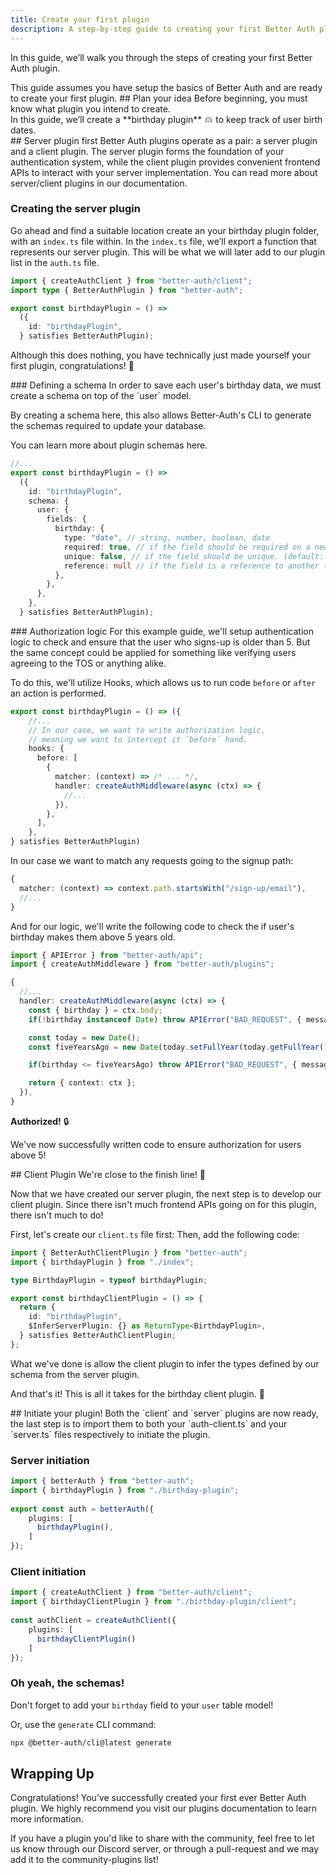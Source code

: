 ```yaml
---
title: Create your first plugin
description: A step-by-step guide to creating your first Better Auth plugin.
---
```


In this guide, we’ll walk you through the steps of creating your first Better Auth plugin.


<Callout type="warn">
This guide assumes you have <Link href="/docs/installation">setup the basics</Link> of Better Auth and are ready to create your first plugin.
</Callout>

<Steps>
<Step>
## Plan your idea
Before beginning, you must know what plugin you intend to create.

<div className="flex gap-2 items-center">
    <span>In this guide, we’ll create a **birthday plugin**</span>
    <svg xmlns="http://www.w3.org/2000/svg" width="1em" height="1em" viewBox="0 0 24 24" fill="none" stroke="currentColor" strokeWidth="2" strokeLinecap="round" strokeLinejoin="round" className="lucide lucide-cake">
        <path d="M20 21v-8a2 2 0 0 0-2-2H6a2 2 0 0 0-2 2v8"/>
        <path d="M4 16s.5-1 2-1 2.5 2 4 2 2.5-2 4-2 2.5 2 4 2 2-1 2-1"/>
        <path d="M2 21h20"/>
        <path d="M7 8v3"/>
        <path d="M12 8v3"/>
        <path d="M17 8v3"/>
        <path d="M7 4h.01"/>
        <path d="M12 4h.01"/>
        <path d="M17 4h.01"/>
    </svg>
    <span> to keep track of user birth dates.</span>
</div>
</Step>

<Step>
## Server plugin first
Better Auth plugins operate as a pair: a <Link href="/docs/concepts/plugins#create-a-server-plugin">server plugin</Link> and a <Link href="/docs/concepts/plugins#create-a-client-plugin">client plugin</Link>.
The server plugin forms the foundation of your authentication system, while the client plugin provides convenient frontend APIs to interact with your server implementation.


<Callout>
You can read more about server/client plugins in our <Link href="/docs/concepts/plugins#creating-a-plugin">documentation</Link>.
</Callout>

### Creating the server plugin
Go ahead and find a suitable location create an your birthday plugin folder, with an `index.ts` file within.
<Files>
  <Folder name="birthday-plugin" defaultOpen>
    <File name="index.ts" />
  </Folder>
</Files>
In the `index.ts` file, we’ll export a function that represents our server plugin.
This will be what we will later add to our plugin list in the `auth.ts` file.

```ts title="index.ts"
import { createAuthClient } from "better-auth/client";
import type { BetterAuthPlugin } from "better-auth";

export const birthdayPlugin = () =>
  ({
    id: "birthdayPlugin",
  } satisfies BetterAuthPlugin);

```
Although this does nothing, you have technically just made yourself your first plugin, congratulations! 🎉

</Step>

<Step>
### Defining a schema
In order to save each user's birthday data, we must create a schema on top of the `user` model.

By creating a schema here, this also allows <Link href="/docs/concepts/cli">Better-Auth's CLI</Link> to generate the schemas required to update your database.

<Callout type="info">
You can learn more about <Link href="/docs/concepts/plugins#schema">plugin schemas here</Link>.
</Callout>

```ts title="index.ts"
//...
export const birthdayPlugin = () =>
  ({
    id: "birthdayPlugin",
    schema: {
      user: {
        fields: {
          birthday: {
            type: "date", // string, number, boolean, date
            required: true, // if the field should be required on a new record. (default: false)
            unique: false, // if the field should be unique. (default: false)
            reference: null // if the field is a reference to another table. (default: null)
          },
        },
      },
    },
  } satisfies BetterAuthPlugin);
```

</Step>

<Step>
### Authorization logic
For this example guide, we'll setup authentication logic to check and ensure that the user who signs-up is older than 5.
But the same concept could be applied for something like verifying users agreeing to the TOS or anything alike.

To do this, we'll utilize <Link href="/docs/concepts/plugins#hooks">Hooks</Link>, which allows us to run code `before` or `after` an action is performed.

```ts title="index.ts"
export const birthdayPlugin = () => ({
    //...
    // In our case, we want to write authorization logic,
    // meaning we want to intercept it `before` hand.
    hooks: {
      before: [
        {
          matcher: (context) => /* ... */,
          handler: createAuthMiddleware(async (ctx) => {
            //...
          }),
        },
      ],
    },
} satisfies BetterAuthPlugin)
```

In our case we want to match any requests going to the signup path:
```ts title="Before hook"
{
  matcher: (context) => context.path.startsWith("/sign-up/email"),
  //...
}
```

And for our logic, we'll write the following code to check the if user's birthday makes them above 5 years old.
```ts title="Imports"
import { APIError } from "better-auth/api";
import { createAuthMiddleware } from "better-auth/plugins";
```
```ts title="Before hook"
{
  //...
  handler: createAuthMiddleware(async (ctx) => {
    const { birthday } = ctx.body;
    if(!birthday instanceof Date) throw APIError("BAD_REQUEST", { message: "Birthday must be of type Date." });

    const today = new Date();
    const fiveYearsAgo = new Date(today.setFullYear(today.getFullYear() - 5));

    if(birthday <= fiveYearsAgo) throw APIError("BAD_REQUEST", { message: "User must be above 5 years old." });

    return { context: ctx };
  }),
}
```

**Authorized!** 🔒

We've now successfully written code to ensure authorization for users above 5!

</Step>

<Step>
## Client Plugin
We're close to the finish line! 🏁

Now that we have created our server plugin, the next step is to develop our client plugin.
Since there isn't much frontend APIs going on for this plugin, there isn't much to do!

First, let's create our `client.ts` file first:
<Files>
  <Folder name="birthday-plugin" defaultOpen>
    <File name="index.ts" />
    <File name="client.ts" />
  </Folder>
</Files>
Then, add the following code:
```ts title="client.ts"
import { BetterAuthClientPlugin } from "better-auth";
import { birthdayPlugin } from "./index";

type BirthdayPlugin = typeof birthdayPlugin;

export const birthdayClientPlugin = () => {
  return {
    id: "birthdayPlugin",
    $InferServerPlugin: {} as ReturnType<BirthdayPlugin>,
  } satisfies BetterAuthClientPlugin;
};
```
What we've done is allow the client plugin to infer the types defined by our schema from the server plugin.

And that's it!  This is all it takes for the birthday client plugin. 🎂

</Step>

<Step>
## Initiate your plugin!
Both the `client` and `server` plugins are now ready, the last step is to import them to both your `auth-client.ts` and your `server.ts` files respectively to initiate the plugin.

### Server initiation
```ts title="server.ts"
import { betterAuth } from "better-auth";
import { birthdayPlugin } from "./birthday-plugin";
 
export const auth = betterAuth({
    plugins: [
      birthdayPlugin(),
    ]
});
```

### Client initiation
```ts title="auth-client.ts"
import { createAuthClient } from "better-auth/client";
import { birthdayClientPlugin } from "./birthday-plugin/client";
 
const authClient = createAuthClient({
    plugins: [
      birthdayClientPlugin()
    ]
});
```

### Oh yeah, the schemas! 
Don't forget to add your `birthday` field to your `user` table model! 

Or, use the `generate` <Link href="/docs/concepts/cli#generate">CLI command</Link>:
```bash
npx @better-auth/cli@latest generate
```

</Step>
</Steps>

## Wrapping Up

Congratulations! You’ve successfully created your first ever Better Auth plugin.
We highly recommend you visit our <Link href="/docs/concepts/plugins">plugins documentation</Link> to learn more information.

If you have a plugin you'd like to share with the community, feel free to let us know through 
our <Link href="https://discord.gg/6jHcdYMzyq">Discord server</Link>,
or through a <Link href="https://github.com/better-auth/better-auth/pulls">pull-request</Link>
and we may add it to the <Link href="/docs/plugins/community-plugins">community-plugins</Link> list!